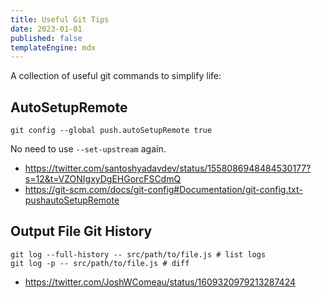 ```yaml
---
title: Useful Git Tips
date: 2023-01-01
published: false
templateEngine: mdx
---
```


A collection of useful git commands to simplify life:

## AutoSetupRemote

```
git config --global push.autoSetupRemote true
```

No need to use `--set-upstream` again.

- https://twitter.com/santoshyadavdev/status/1558086948484530177?s=12&t=VZONIgxyDgEHGorcFSCdmQ
- https://git-scm.com/docs/git-config#Documentation/git-config.txt-pushautoSetupRemote

## Output File Git History

```
git log --full-history -- src/path/to/file.js # list logs
git log -p -- src/path/to/file.js # diff
```

- https://twitter.com/JoshWComeau/status/1609320979213287424
